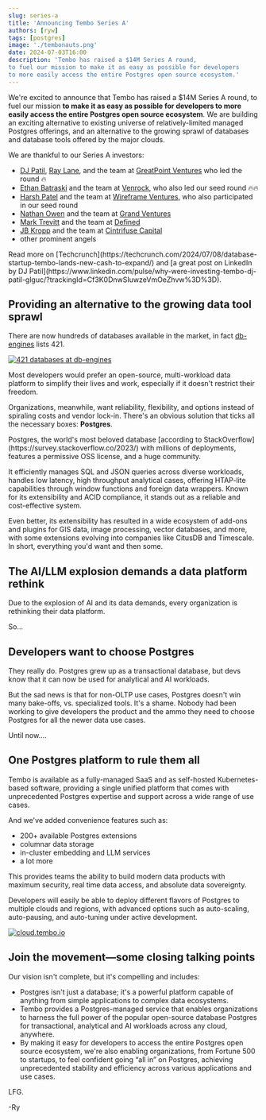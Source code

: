 ```yaml
---
slug: series-a
title: 'Announcing Tembo Series A'
authors: [ryw]
tags: [postgres]
image: './tembonauts.png'
date: 2024-07-03T16:00
description: 'Tembo has raised a $14M Series A round, 
to fuel our mission to make it as easy as possible for developers 
to more easily access the entire Postgres open source ecosystem.'
---
```


We're excited to announce that Tembo has raised a $14M Series A round, 
to fuel our mission **to make it as easy as possible for developers 
to more easily access the entire Postgres open source ecosystem**. We 
are building an exciting alternative to existing universe of 
relatively-limited managed Postgres offerings, and an alternative to the 
growing sprawl of databases and database tools offered by the major clouds.

We are thankful to our Series A investors:

* [DJ Patil](https://www.gpv.com/team/dj-patil), 
  [Ray Lane](https://www.gpv.com/team/ray-lane),
  and the team at [GreatPoint Ventures](https://www.gpv.com/) who led the round 🔥
* [Ethan Batraski](https://www.venrock.com/teammember/ethan-batraski/) 
  and the team at [Venrock](https://www.venrock.com/), who also led our seed round 🔥🔥
* [Harsh Patel](https://x.com/harsh1) and the team
  at [Wireframe Ventures](https://www.wireframevc.com/),
  who also participated in our seed round
* [Nathan Owen](https://grandvcp.com/team/member/1104)
  and the team at [Grand Ventures](https://grandvcp.com/)
* [Mark Trevitt](https://www.linkedin.com/in/marktrevitt)
  and the team at [Defined](https://www.definedvc.com/)
* [JB Kropp](https://www.linkedin.com/in/kropp/) 
  and the team at [Cintrifuse Capital](https://cintrifuse.com/)
* other prominent angels

<Callout title="Additional coverage" variant='info'>
  Read more on [Techcrunch](https://techcrunch.com/2024/07/08/database-startup-tembo-lands-new-cash-to-expand/)
  and [a great post on LinkedIn by DJ Patil](https://www.linkedin.com/pulse/why-were-investing-tembo-dj-patil-glguc/?trackingId=Cf3K0DnwSIuwzeVmOeZhvw%3D%3D).
</Callout>


## Providing an alternative to the growing data tool sprawl

There are now hundreds of databases available in the market, in fact
[db-engines](https://db-engines.com/en/ranking) lists 421.

[![421 databases at db-engines](./421-databases.png 'db-engines')](https://db-engines.com/en/ranking)

Most developers would prefer an open-source, 
multi-workload data platform to simplify their lives and work, 
especially if it doesn't restrict their freedom.

Organizations, meanwhile, want reliability, flexibility, and 
options instead of spiraling costs and vendor lock-in. 
There's an obvious solution that ticks all the necessary 
boxes: **Postgres**.

<Callout title="Postgres is the world's favorite database" variant='info'>
  Postgres, the world's most beloved database 
  [according to StackOverflow](https://survey.stackoverflow.co/2023/)
  with millions of deployments, 
  features a permissive OSS license, and a huge community. 
  
  It efficiently 
  manages SQL and JSON queries across diverse workloads, handles low 
  latency, high throughput analytical cases, offering HTAP-lite capabilities 
  through window functions and foreign data wrappers. Known for its 
  extensibility and ACID compliance, it stands out as a reliable and 
  cost-effective system.

  Even better, its extensibility has resulted in a wide ecosystem of 
  add-ons and plugins for GIS data, image processing, vector databases, 
  and more, with some extensions evolving into companies like CitusDB 
  and Timescale. In short, everything you'd want and then some.
</Callout>

## The AI/LLM explosion demands a data platform rethink

Due to the explosion of AI and its data demands,
every organization is rethinking their data platform.

So...

## Developers want to choose Postgres

They really do. Postgres grew up as a transactional database, but devs know that
it can now be used for analytical and AI workloads.

But the sad news is that for non-OLTP use cases, Postgres doesn't win many bake-offs,
vs. specialized tools. It's a shame. Nobody had been working to give developers the
product and the ammo they need to choose Postgres for all the newer data use cases.

Until now....

## One Postgres platform to rule them all

Tembo is available as a fully-managed SaaS and as self-hosted Kubernetes-based
software, providing a single unified platform that comes with unprecedented
Postgres expertise and support across a wide range of use cases.

And we've added convenience features such as:

-   200+ available Postgres extensions
-   columnar data storage
-   in-cluster embedding and LLM services
-   a lot more

This provides teams the ability to build modern data products with maximum security,
real time data access, and absolute data sovereignty.

Developers will easily be able to deploy different flavors of Postgres
to multiple clouds and regions, with advanced options such as auto-scaling,
auto-pausing, and auto-tuning under active development.

[![cloud.tembo.io](./tembo-ui.svg 'cloud.tembo.io select a stack')](https://cloud.tembo.io)

## Join the movement—some closing talking points

Our vision isn't complete, but it's compelling and includes:

-   Postgres isn't just a database; it's a powerful platform capable of anything
    from simple applications to complex data ecosystems.
-   Tembo provides a Postgres-managed service that enables organizations to
    harness the full power of the popular open-source database Postgres for
    transactional, analytical and AI workloads across any cloud, anywhere.
-   By making it easy for developers to access the entire Postgres open source
    ecosystem, we're also enabling organizations, from Fortune 500 to startups,
    to feel confident going “all in” on Postgres, achieving unprecedented stability
    and efficiency across various applications and use cases.

LFG.

-Ry
